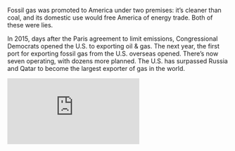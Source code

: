 Fossil gas was promoted to America under two premises: it’s cleaner than coal, and its domestic use would free America of energy trade. Both of these were lies.

In 2015, days after the Paris agreement to limit emissions, Congressional Democrats opened the U.S. to exporting oil & gas. The next year, the first port for exporting fossil gas from the U.S. overseas opened. There’s now seven operating, with dozens more planned. The U.S. has surpassed Russia and Qatar to become the largest exporter of gas in the world.

<iframe
  title="The meteoric rise of U.S. LNG exports"
  aria-label="Interactive line chart"
  id="datawrapper-chart-b8TrF"
  src="https://datawrapper.dwcdn.net/b8TrF/1/"
  scrolling="no"
  frameBorder="0"
  width={609}
  height={496}
  className="invert my-8"
/>

How does this work? After the gas is fracked, it enters pipelines crisscrossing the country; some leaks out during that process. It’s then loaded onto huge tanker ships at export terminals, which burn yet more fossil fuels to transport the fuel.

{/* The first large-scale L.N.G. exports began in 2016; Vladimir Putin provided a rationale for backing increased exports when he launched his attack on Ukraine in 2022 and turned down the gas tap for Europe. The U.S. and others met the challenge, exporting fifty-six billion cubic metres to the European Union last year; the Biden Administration has promised another fifty billion this winter. Projects like C.P.2, though, won’t be done for at least three years, by which time the geopolitical reasoning will presumably have faded, but the infrastructure will linger for decades. The U.S. has now surpassed Russia and Qatar to become the single largest exporter of L.N.G. in the world. */}
